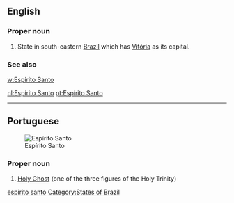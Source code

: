 ==English==

===Proper noun===
{{en-proper noun|sg=[[Espírito]] [[santo|Santo]]}}

# State in south-eastern [[Brazil]] which has [[Vitória]] as its capital.

===See also===
[[w:Espírito Santo]]

[[Category:English words spelled with diacritics|espirito santo]]
[[Category:States of Brazil]]

[[nl:Espírito Santo]]
[[pt:Espírito Santo]]

----
{{rfc-auto|sort languages}}
==Portuguese==
[[Image:Brazil State EspiritoSanto.svg|thumb|Espírito Santo]]

===Proper noun===
{{infl|pt|proper noun}}

# [[Holy Ghost]] (one of the three figures of the Holy Trinity)

{{tbot entry|Portuguese|Holy Ghost|2009|July|pt}}